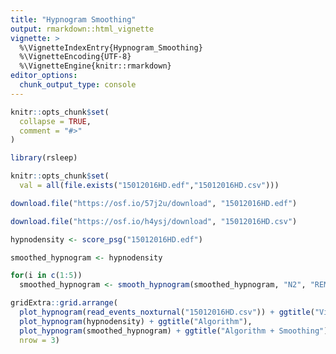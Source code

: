 ```yaml
---
title: "Hypnogram Smoothing"
output: rmarkdown::html_vignette
vignette: >
  %\VignetteIndexEntry{Hypnogram_Smoothing}
  %\VignetteEncoding{UTF-8}
  %\VignetteEngine{knitr::rmarkdown}
editor_options: 
  chunk_output_type: console
---
```


```r
knitr::opts_chunk$set(
  collapse = TRUE,
  comment = "#>"
)

```

```r
library(rsleep)

knitr::opts_chunk$set(
  val = all(file.exists("15012016HD.edf","15012016HD.csv")))
```

```r
download.file("https://osf.io/57j2u/download", "15012016HD.edf")
```

```r
download.file("https://osf.io/h4ysj/download", "15012016HD.csv")
```

```r
hypnodensity <- score_psg("15012016HD.edf")
```

```r
smoothed_hypnogram <- hypnodensity

for(i in c(1:5)) 
  smoothed_hypnogram <- smooth_hypnogram(smoothed_hypnogram, "N2", "REM",i)
```

```r
gridExtra::grid.arrange(
  plot_hypnogram(read_events_noxturnal("15012016HD.csv")) + ggtitle("Visual"),
  plot_hypnogram(hypnodensity) + ggtitle("Algorithm"),
  plot_hypnogram(smoothed_hypnogram) + ggtitle("Algorithm + Smoothing"),
  nrow = 3)
```

